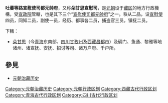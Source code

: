 {{西藏歷史}}
{{Distinguish2|别称“朵思麻宣慰司”的'''[[吐蕃等处宣慰使司都元帅府|吐蕃等处宣慰使司都元帅府]]'''}}
'''吐蕃等路宣慰使司都元帥府'''，又称'''朵甘思宣慰司'''，是[[元朝|元朝]]设于[[藏区|藏区]]的地方行政機構，受[[宣政院|宣政院]]管轄，也是其下三个“[[宣慰使司都元帥府|宣慰使司都元帥府]]”之一。秩从二品，设[[宣慰使|宣慰使]]四员，同知二员，副使一员，经历、都事各二员，捕盗官三员，镇抚二员。 

下轄：
*[[朵甘思|朵甘思]]（今[[青海|青海]]东南部、[[四川|四川]][[甘孜州|甘孜州]]及[[西藏|西藏]][[昌都市|昌都市]]）及碉门、鱼通、黎雅等地诸州、诸宣抚、安抚、招讨等司、诸万户府、千户所。

==參見==
*[[元朝治藏历史|元朝治藏历史]]
{{Government-official-hist-stub}}
{{乌思藏}}
{{元朝行政区划|nocat}}
[[Category:元朝治藏历史|Category:元朝治藏历史]]
[[Category:元朝行政区划|Category:元朝行政区划]]
[[Category:西藏古代行政区划|Category:西藏古代行政区划]]
[[Category:青海古代行政区划|Category:青海古代行政区划]]
[[Category:四川古代行政区划|Category:四川古代行政区划]]
